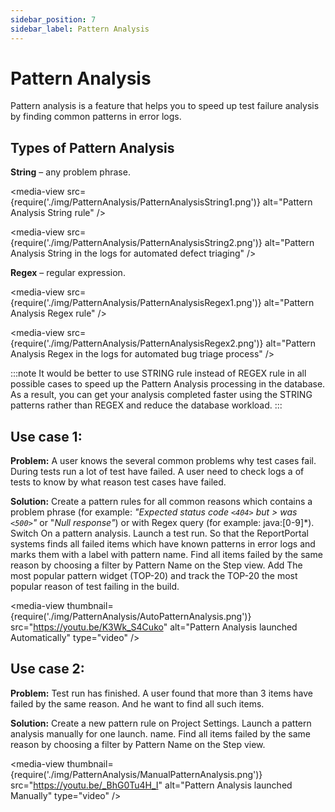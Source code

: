 ```yaml
---
sidebar_position: 7
sidebar_label: Pattern Analysis
---
```


# Pattern Analysis

Pattern analysis is a feature that helps you to speed up test failure analysis by finding common patterns in error logs.

## Types of Pattern Analysis

**String** – any problem phrase.

<media-view src={require('./img/PatternAnalysis/PatternAnalysisString1.png')} alt="Pattern Analysis String rule" />

<media-view src={require('./img/PatternAnalysis/PatternAnalysisString2.png')} alt="Pattern Analysis String in the logs for automated defect triaging" />

**Regex** – regular expression.

<media-view src={require('./img/PatternAnalysis/PatternAnalysisRegex1.png')} alt="Pattern Analysis Regex rule" />

<media-view src={require('./img/PatternAnalysis/PatternAnalysisRegex2.png')} alt="Pattern Analysis Regex in the logs for automated bug triage process" />

:::note
It would be better to use STRING rule instead of REGEX rule in all possible cases to speed up the Pattern Analysis processing in the database. As a result, you can get your analysis completed faster using the STRING patterns rather than REGEX and reduce the database workload.
:::

## Use case 1:

**Problem:** A user knows the several common problems why test cases fail. During tests run a lot of test have failed. A user need to check logs a of tests to know by what reason test cases have failed.

**Solution:** Create a pattern rules for all common reasons which contains a problem phrase (for example: *"Expected status code `<404>` but > was `<500>`"* or "*Null response"*) or with Regex query (for example: java:[0-9]*). Switch On a pattern analysis.
Launch a test run.
So that the ReportPortal systems finds all failed items which have known patterns in error logs and marks them with a label with pattern name.
Find all items failed by the same reason by choosing a filter by Pattern Name on the Step view.
Add The most popular pattern widget (TOP-20) and track the TOP-20 the most popular reason of test failing in the build.

<media-view thumbnail={require('./img/PatternAnalysis/AutoPatternAnalysis.png')} src="https://youtu.be/K3Wk_S4Cuko" alt="Pattern Analysis launched Automatically" type="video" />

## Use case 2:

**Problem:** Test run has finished. A user found that more than 3 items have failed by the same reason. And he want to find all such items.

**Solution:** Create a new pattern rule on Project Settings. Launch a pattern analysis manually for one launch.
name.
Find all items failed by the same reason by choosing a filter by Pattern Name on the Step view.

<media-view thumbnail={require('./img/PatternAnalysis/ManualPatternAnalysis.png')} src="https://youtu.be/_BhG0Tu4H_I" alt="Pattern Analysis launched Manually" type="video" />




